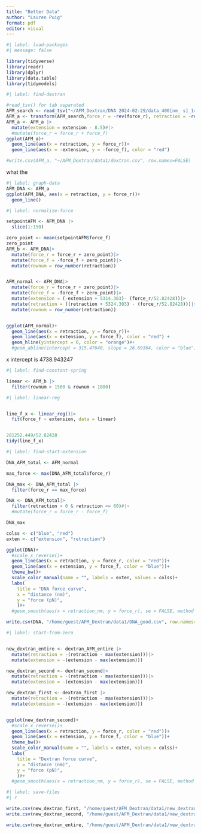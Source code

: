 ```yaml
---
title: "Better Data"
author: "Lauren Puig"
format: pdf
editor: visual
---
```


```r
#| label: load-packages
#| message: false

library(tidyverse)
library(readr)
library(dplyr)
library(data.table)
library(tidymodels)
```

```r
#| label: find-dextran

#read_tsv() for tab separated
AFM_search <- read_tsv("~/AFM_Dextran/DNA 2024-02-29/data_400[nm_ s]_14.txt", skip_empty_rows = TRUE, skip = 5, col_names = c("extension","force_f", "retraction", "force_r"))
AFM_a <- transform(AFM_search,force_r = -rev(force_r), retraction = -rev(retraction))
AFM_a <- AFM_a |>
  mutate(extension = extension - 8.5)#|>
  #mutate(force_r = force_r + force_f)
ggplot(AFM_a)+
  geom_line(aes(x = retraction, y = force_r))+
  geom_line(aes(x = -extension, y = -force_f), color = "red")

#write.csv(AFM_a, "~/AFM_Dextran/data1/dextran.csv", row.names=FALSE)

```

what the

```r
#| label: graph-data
AFM_DNA <- AFM_a
ggplot(AFM_DNA, aes(x = retraction, y = force_r))+
  geom_line()

```

```r
#| label: normalize-force

setpointAFM <- AFM_DNA |>
  slice(1:150)

zero_point <- mean(setpointAFM$force_f)
zero_point
AFM_b <- AFM_DNA|>
  mutate(force_r = force_r + zero_point)|>
  mutate(force_f = -force_f + zero_point)|>
  mutate(rownum = row_number(retraction))


AFM_normal <- AFM_DNA|>
  mutate(force_r = force_r + zero_point)|>
  mutate(force_f = -force_f + zero_point)|>
  mutate(extension = (-extension + 5314.303)- (force_r/52.82428))|>
  mutate(retraction = ((retraction + 5324.303) - (force_r/52.82428)))|>
  mutate(rownum = row_number(retraction))


ggplot(AFM_normal)+
  geom_line(aes(x = retraction, y = force_r))+
  geom_line(aes(x = extension, y = force_f), color = "red") +
  geom_hline(yintercept = 0, color = "orange")#+
  #geom_abline(intercept = 315.47640, slope = 26.69164, color = "blue")
```

x intercept is 4738.943247

```r
#| label: find-constant-spring

linear <- AFM_b |>
  filter(rownum > 1500 & rownum < 1800)
```

```r
#| label: linear-reg


line_f_x <- linear_reg()|>
  fit(force_f ~ extension, data = linear)


281252.449/52.82428
tidy(line_f_x)
```

```r
#| label: find-start-extension

DNA_AFM_total <- AFM_normal

max_force <- max(DNA_AFM_total$force_r)

DNA_max <- DNA_AFM_total |>
  filter(force_r == max_force)

DNA <- DNA_AFM_total|>
  filter(retraction > 0 & retraction <= 60)#|>
  #mutate(force_r = force_r - force_f)

DNA_max

colss <- c("blue", "red")
exten <- c("extension", "retraction")

ggplot(DNA)+
  #scale_x_reverse()+
  geom_line(aes(x = retraction, y = force_r, color = "red"))+
  geom_line(aes(x = extension, y = force_f, color = "blue"))+
  theme_bw()+
  scale_color_manual(name = "", labels = exten, values = colss)+
  labs(
    title = "DNA force curve",
    x = "distance (nm)",
    y = "force (pN)",
    )#+
  #geom_smooth(aes(x = retraction_nm, y = force_r), se = FALSE, method = "gam", color = "black")

write.csv(DNA, "/home/guest/AFM_Dextran/data1/DNA_good.csv", row.names=FALSE)

```

```r
#| label: start-from-zero


new_dextran_entire <- dextran_AFM_entire |>
  mutate(retraction = -(retraction - max(extension)))|>
  mutate(extension = -(extension - max(extension)))

new_dextran_second <- dextran_second|>
  mutate(retraction = -(retraction - max(extension)))|>
  mutate(extension = -(extension - max(extension)))

new_dextran_first <- dextran_first |>
  mutate(retraction = -(retraction - max(extension)))|>
  mutate(extension = -(extension - max(extension)))


ggplot(new_dextran_second)+
  #scale_x_reverse()+
  geom_line(aes(x = retraction, y = force_r, color = "red"))+
  geom_line(aes(x = extension, y = force_f, color = "blue"))+
  theme_bw()+
  scale_color_manual(name = "", labels = exten, values = colss)+
  labs(
    title = "Dextran force curve",
    x = "distance (nm)",
    y = "force (pN)",
    )#+
  #geom_smooth(aes(x = retraction_nm, y = force_r), se = FALSE, method = "gam", color = "black")
```

```r
#| label: save-files
#| r

write.csv(new_dextran_first, "/home/guest/AFM_Dextran/data1/new_dextran_first.csv", row.names=FALSE)
write.csv(new_dextran_second, "/home/guest/AFM_Dextran/data1/new_dextran_second.csv", row.names=FALSE)

write.csv(new_dextran_entire, "/home/guest/AFM_Dextran/data1/new_dextran_entire.csv", row.names=FALSE)

```
